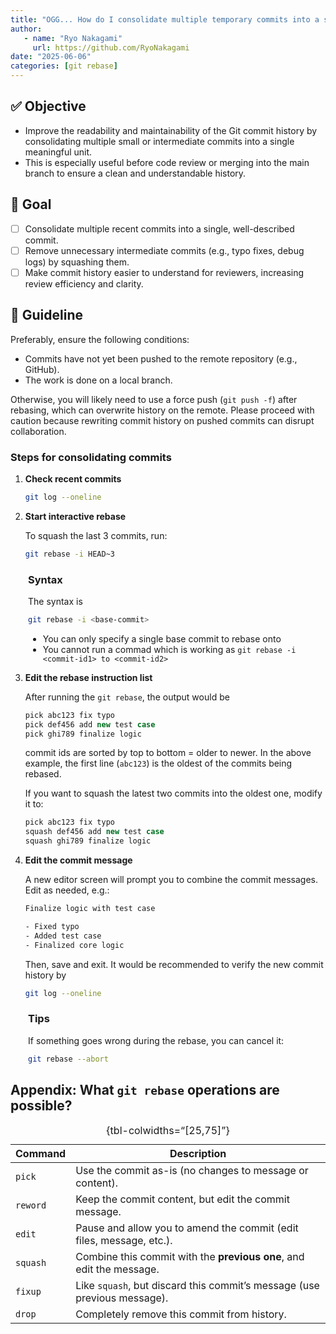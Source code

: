 ```yaml
---
title: "OGG... How do I consolidate multiple temporary commits into a single meaningful one?"
author: 
   - name: "Ryo Nakagami"
     url: https://github.com/RyoNakagami
date: "2025-06-06"
categories: [git rebase]
---
```


## ✅ Objective

- Improve the readability and maintainability of the Git commit history by consolidating multiple small or intermediate commits into a single meaningful unit.
- This is especially useful before code review or merging into the main branch to ensure a clean and understandable history.

## 🎯 Goal


- [ ] Consolidate multiple recent commits into a single, well-described commit.
- [ ] Remove unnecessary intermediate commits (e.g., typo fixes, debug logs) by squashing them.
- [ ] Make commit history easier to understand for reviewers, increasing review efficiency and clarity.


## 📘 Guideline

::: {.callout-note}

Preferably, ensure the following conditions:

- Commits have not yet been pushed to the remote repository (e.g., GitHub).
- The work is done on a local branch.

Otherwise, you will likely need to use a force push (`git push -f`) after rebasing, which can overwrite history on the remote.
Please proceed with caution because [rewriting commit history on pushed commits can disrupt collaboration]{.regmonkey_bold}.

:::

### Steps for consolidating commits 

1. **Check recent commits**

    ```bash
    git log --oneline
    ```

2. **Start interactive rebase**

    To squash the last 3 commits, run:

    ```bash
    git rebase -i HEAD~3
    ```

:::{.callout-note style="margin-left:2em"}
### Syntax

The syntax is

```bash
git rebase -i <base-commit>
```

- You can only specify a single base commit to rebase onto
- You cannot run a commad which is working as `git rebase -i <commit-id1> to <commit-id2>`


:::

3. **Edit the rebase instruction list**

    After running the `git rebase`, the output would be

    ```csharp
    pick abc123 fix typo
    pick def456 add new test case
    pick ghi789 finalize logic
    ```

    commit ids are sorted by top to bottom = older to newer. In the above example, the first line (`abc123`) is the oldest of the commits being rebased.

    If you want to squash the latest two commits into the oldest one, modify it to:

    ```csharp
    pick abc123 fix typo
    squash def456 add new test case
    squash ghi789 finalize logic
    ```

4. **Edit the commit message**

    A new editor screen will prompt you to combine the commit messages. Edit as needed, e.g.:

    ```bash
    Finalize logic with test case

    - Fixed typo
    - Added test case
    - Finalized core logic
    ```

    Then, save and exit. It would be recommended to verify the new commit history by

    ```bash
    git log --oneline
    ```


:::{.callout-note style="margin-left:2em"}
### Tips

If something goes wrong during the rebase, you can cancel it:

```bash
git rebase --abort
```
:::



## Appendix: What `git rebase` operations are possible?

:::{.no-border-top-table}

| Command  | Description                                                              |
| -------- | ------------------------------------------------------------------------ |
| `pick`   | Use the commit as-is (no changes to message or content).                 |
| `reword` | Keep the commit content, but edit the commit message.                    |
| `edit`   | Pause and allow you to amend the commit (edit files, message, etc.).     |
| `squash` | Combine this commit with the **previous one**, and edit the message.     |
| `fixup`  | Like `squash`, but discard this commit’s message (use previous message). |
| `drop`   | Completely remove this commit from history.                              |

: {tbl-colwidths="[25,75]"}

:::